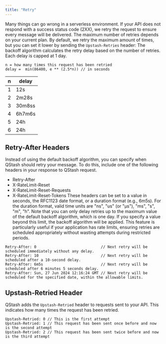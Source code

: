 ```yaml
---
title: "Retry"
---
```

Many things can go wrong in a serverless environment. If your API does not
respond with a success status code (2XX), we retry the request to ensure every
message will be delivered.
The maximum number of retries depends on your current plan. By default, we retry
the maximum amount of times, but you can set it lower by sending the
`Upstash-Retries` header:
The backoff algorithm calculates the retry delay based on the number of retries.
Each delay is capped at 1 day.
```
n = how many times this request has been retried
delay =  min(86400, e ** (2.5*n)) // in seconds
```
| n   | delay  |
| --- | ------ |
| 1   | 12s    |
| 2   | 2m28s  |
| 3   | 30m8ss |
| 4   | 6h7m6s |
| 5   | 24h    |
| 6   | 24h    |
## Retry-After Headers
Instead of using the default backoff algorithm, you can specify when QStash should retry your message.
To do this, include one of the following headers in your response to QStash request.
- Retry-After
- X-RateLimit-Reset
- X-RateLimit-Reset-Requests
- X-RateLimit-Reset-Tokens
These headers can be set to a value in seconds, the RFC1123 date format, or a duration format (e.g., 6m5s).
For the duration format, valid time units are "ns", "us" (or "µs"), "ms", "s", "m", "h".
Note that you can only delay retries up to the maximum value of the default backoff algorithm, which is one day.
If you specify a value beyond this limit, the backoff algorithm will be applied.
This feature is particularly useful if your application has rate limits, ensuring retries are scheduled appropriately without wasting attempts during restricted periods.
```
Retry-After: 0                             // Next retry will be scheduled immediately without any delay.
Retry-After: 10                            // Next retry will be scheduled after a 10-second delay.
Retry-After: 6m5s                          // Next retry will be scheduled after 6 minutes 5 seconds delay.
Retry-After: Sun, 27 Jun 2024 12:16:24 GMT // Next retry will be scheduled for the specified date, within the allowable limits.
```
## Upstash-Retried Header
QStash adds the `Upstash-Retried` header to requests sent to your API. This
indicates how many times the request has been retried.
```
Upstash-Retried: 0 // This is the first attempt
Upstash-Retried: 1 // This request has been sent once before and now is the second attempt
Upstash-Retried: 2 // This request has been sent twice before and now is the third attempt
```